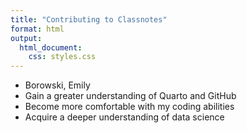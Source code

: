 ```yaml
---
title: "Contributing to Classnotes"
format: html
output:
  html_document:
    css: styles.css
---
```


+ Borowski, Emily
 - Gain a greater understanding of Quarto and GitHub
 - Become more comfortable with my coding abilities
 - Acquire a deeper understanding of data science